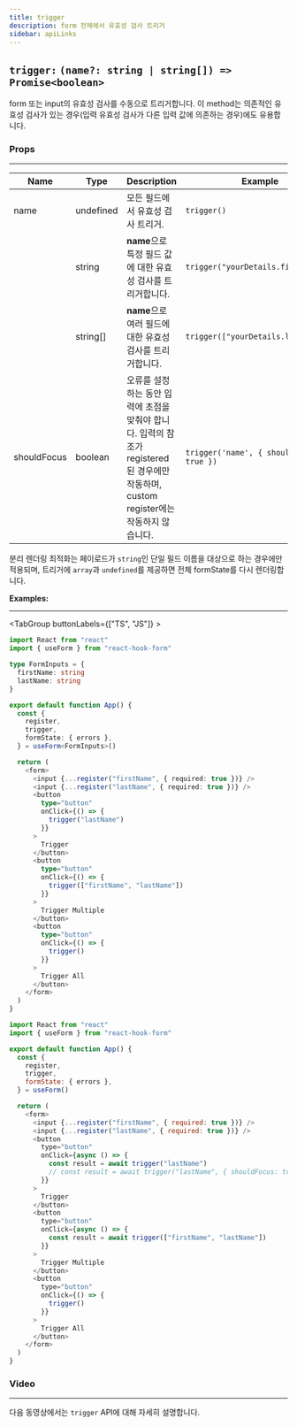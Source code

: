```yaml
---
title: trigger
description: form 전체에서 유효성 검사 트리거
sidebar: apiLinks
---
```


## `trigger:` <TypeText>`(name?: string | string[]) => Promise<boolean>`</TypeText>

form 또는 input의 유효성 검사를 수동으로 트리거합니다. 이 method는 의존적인 유효성 검사가 있는 경우(입력 유효성 검사가 다른 입력 값에 의존하는 경우)에도 유용합니다.

### Props

---

| Name        | Type                           | Description                                                                                                                            | Example                                  |
| ----------- | ------------------------------ | -------------------------------------------------------------------------------------------------------------------------------------- | ---------------------------------------- |
| name        | <TypeText>undefined</TypeText> | 모든 필드에서 유효성 검사 트리거.                                                                                                      | `trigger()`                              |
|             | <TypeText>string</TypeText>    | **name**으로 특정 필드 값에 대한 유효성 검사를 트리거합니다.                                                                           | `trigger("yourDetails.firstName")`       |
|             | <TypeText>string[]</TypeText>  | **name**으로 여러 필드에 대한 유효성 검사를 트리거합니다.                                                                              | `trigger(["yourDetails.lastName"])`      |
| shouldFocus | <TypeText>boolean</TypeText>   | 오류를 설정하는 동안 입력에 초점을 맞춰야 합니다. 입력의 참조가 registered된 경우에만 작동하며, custom register에는 작동하지 않습니다. | `trigger('name', { shouldFocus: true })` |

<Admonition type="important" title="Rules">

분리 렌더링 최적화는 페이로드가 `string`인 단일 필드 이름을 대상으로 하는 경우에만 적용되며, 트리거에 `array`과 `undefined`를 제공하면 전체 formState를 다시 렌더링합니다.

</Admonition>

**Examples:**

---

<TabGroup buttonLabels={["TS", "JS"]} >

```typescript copy sandbox="https://codesandbox.io/s/react-hook-form-v6-ts-triggervalidation-forked-xs7hl"
import React from "react"
import { useForm } from "react-hook-form"

type FormInputs = {
  firstName: string
  lastName: string
}

export default function App() {
  const {
    register,
    trigger,
    formState: { errors },
  } = useForm<FormInputs>()

  return (
    <form>
      <input {...register("firstName", { required: true })} />
      <input {...register("lastName", { required: true })} />
      <button
        type="button"
        onClick={() => {
          trigger("lastName")
        }}
      >
        Trigger
      </button>
      <button
        type="button"
        onClick={() => {
          trigger(["firstName", "lastName"])
        }}
      >
        Trigger Multiple
      </button>
      <button
        type="button"
        onClick={() => {
          trigger()
        }}
      >
        Trigger All
      </button>
    </form>
  )
}
```

```javascript copy sandbox="https://codesandbox.io/s/react-hook-form-v6-triggervalidation-forked-8w9tn"
import React from "react"
import { useForm } from "react-hook-form"

export default function App() {
  const {
    register,
    trigger,
    formState: { errors },
  } = useForm()

  return (
    <form>
      <input {...register("firstName", { required: true })} />
      <input {...register("lastName", { required: true })} />
      <button
        type="button"
        onClick={async () => {
          const result = await trigger("lastName")
          // const result = await trigger("lastName", { shouldFocus: true }); 입력 focus 허용
        }}
      >
        Trigger
      </button>
      <button
        type="button"
        onClick={async () => {
          const result = await trigger(["firstName", "lastName"])
        }}
      >
        Trigger Multiple
      </button>
      <button
        type="button"
        onClick={() => {
          trigger()
        }}
      >
        Trigger All
      </button>
    </form>
  )
}
```

</TabGroup>

### Video

---

다음 동영상에서는 `trigger` API에 대해 자세히 설명합니다.

<YouTube youTubeId="-bcyJCDjksE" />
